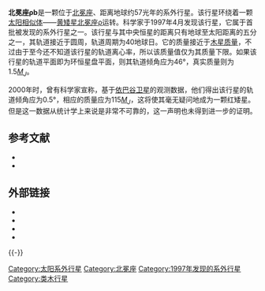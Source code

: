 {{Infobox Planet
| bgcolour = #A0B0FF
| image =
| caption =
| name = 北冕座ρb
| parent star = yes
| star = 北冕座ρ
| planet = 
| constell = 北冕座
| distance = 56.8±0.7光年
| RA = {{RA|16|01|02.6616}}
| DEC = {{DEC|+33|18|12.634}}
| class = G0-2Va
| discovery = yes
| discovery_ref = 
| discoverer = [[Robert_Noyes|Noyes]] ''et al.''
| discovered = 1997年4月24日
| discovery_method = 视向速度法
| semimajor = 0.229±0.013天文单位
| semiminor = 
| orbital_circ = 
| eccentricity = 0.057±0.028
| period = 39.8449±0.0063地球日
| inclination = 
| long_periastron = 303°
| time_periastron = 2,450,563.2±4.1儒略日
| semi-amp = 64.9±2.4m/s
| physical_characteristics = yes
| mean_radius = 
| density = 
| surface_grav = 
| mass = 
| minimum_mass = 1.093±0.098[[木星质量|''M''<sub>''J''</sub>]]
| single_temperature = ~627K
| magnitude =
}}

'''北冕座ρb'''是一颗位于[[北冕座|北冕座]]、距离地球约57光年的系外行星。该行星环绕着一颗[[太阳相似体|太阳相似体]]——[[黄矮星|黄矮星]][[北冕座ρ|北冕座ρ]]运转。科学家于1997年4月发现该行星，它属于首批被发现的系外行星之一。该行星与其中央恒星的距离只有地球至太阳距离的五分之一，其轨道接近于圆周，轨道周期为40地球日。它的质量接近于[[木星质量|木星质量]]，不过由于至今还不知道该行星的轨道离心率，所以该质量值仅为其质量下限。如果该行星的轨道平面即为环恒星盘平面，则其轨道倾角应为46°，真实质量则为1.5[[木星质量|''M''<sub>''J''</sub>]]。

2000年时，曾有科学家宣称，基于[[依巴谷卫星|依巴谷卫星]]的观测数据，他们得出该行星的轨道倾角应为0.5°，相应的质量应为115[[木星质量|''M''<sub>''J''</sub>]]，这将使其毫无疑问地成为一颗红矮星。但是这一数据从统计学上来说是非常不可靠的，这一声明也未得到进一步的证明。

== 参考文献 ==

*{{cite journal | url=http://www.iop.org/EJ/article/1538-4357/483/2/L111/5261.html | author=Noyes ''et al.'' | title=A Planet Orbiting the Star ρ Coronae Borealis | journal=The [[Astrophysical_Journal|Astrophysical Journal]] Letters | year=1997 | volume=483 | issue=2 | pages=L111–L114 | doi=10.1086/310754 }}
*{{cite journal | url=http://www.iop.org/EJ/article/0004-637X/646/1/505/64046.html | author=Butler ''et al.'' | title=Catalog of Nearby Exoplanets | journal=The [[Astrophysical_Journal|Astrophysical Journal]] | volume=646 | issue=1 | pages=505–522 | year=2006 | doi=10.1086/504701 | access-date=2009-06-21 | archive-date=2019-12-07 | archive-url=https://web.archive.org/web/20191207150418/http://www.iop.org/EJ/article/0004-637X/646/1/505/64046.html | dead-url=no }}

== 外部链接 ==

* {{cite web |url=http://cfa-www.harvard.edu/afoe/rhoCrB.html |title=A Planet Orbiting the Star rho Coronae Borealis |accessdate=2008-07-03 |work=Advanced Fiber Optic Echelle (AFOE) |publisher=[[哈佛-史密松天体物理中心|哈佛-史密松天体物理中心]] |date= |archive-date=2008-05-10 |archive-url=https://web.archive.org/web/20080510152811/http://cfa-www.harvard.edu/afoe/rhoCrB.html |dead-url=no }}
* {{cite web |url=http://www.extrasolar.net/planettour.asp?StarCatId=normal&PlanetId=11 |title=Rho Coronae Borealis b |accessdate=2008-07-03 |work=Extrasolar Visions |publisher= |date= |deadurl=yes |archiveurl=https://web.archive.org/web/20070930030434/http://www.extrasolar.net/planettour.asp?StarCatId=normal&PlanetId=11 |archivedate=2007-09-30 }}
* {{cite web |url=http://jumk.de/astronomie/exoplanets/rho-coronae-borealis.shtml |title=Rho Coronae Borealis |accessdate=2008-07-03 |work=Jumk.de |publisher= |date= |archive-date=2007-12-24 |archive-url=https://web.archive.org/web/20071224204747/http://jumk.de/astronomie/exoplanets/rho-coronae-borealis.shtml |dead-url=no }}
* {{cite web |url=http://www.solstation.com/stars2/rho-crb.htm |title=Rho Coronae Borealis |accessdate=2008-07-03 |work=SolStation |publisher= |date= |archive-date=2008-07-25 |archive-url=https://web.archive.org/web/20080725011317/http://www.solstation.com/stars2/rho-crb.htm |dead-url=no }}
{{-}}
{{Sky|16|01|02.6616|+|33|18|12.634|56.8}}

[[Category:太阳系外行星|Category:太阳系外行星]]
[[Category:北冕座|Category:北冕座]]
[[Category:1997年发现的系外行星|Category:1997年发现的系外行星]]
[[Category:类木行星|Category:类木行星]]